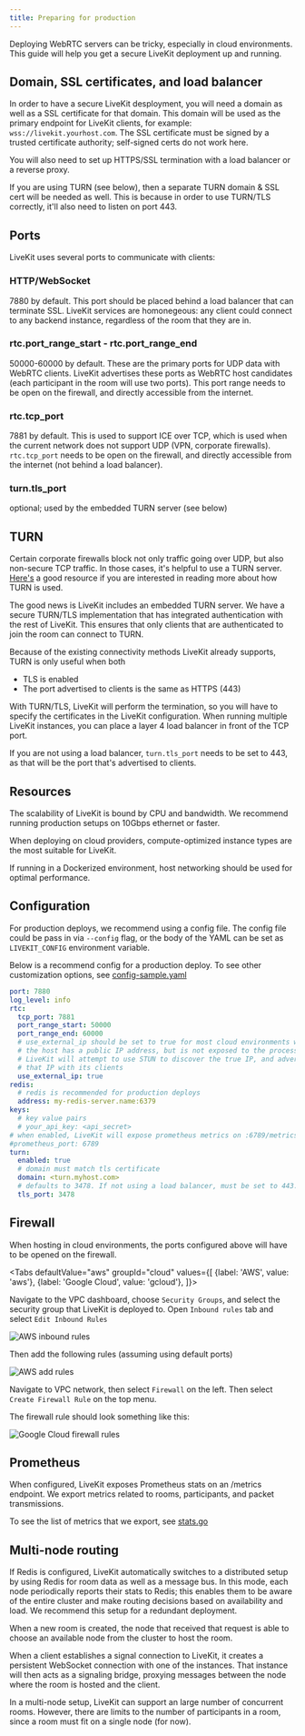 ```yaml
---
title: Preparing for production
---
```


Deploying WebRTC servers can be tricky, especially in cloud environments. This guide will help you get a secure LiveKit deployment up and running.

## Domain, SSL certificates, and load balancer

In order to have a secure LiveKit desployment, you will need a domain as well as a SSL certificate for that domain. This domain will be used as the primary endpoint for LiveKit clients, for example: `wss://livekit.yourhost.com`. The SSL certificate must be signed by a trusted certificate authority; self-signed certs do not work here.

You will also need to set up HTTPS/SSL termination with a load balancer or a reverse proxy.

If you are using TURN (see below), then a separate TURN domain & SSL cert will be needed as well. This is because in order to use TURN/TLS correctly, it'll also need to listen on port 443.

## Ports

LiveKit uses several ports to communicate with clients:

### HTTP/WebSocket

7880 by default. This port should be placed behind a load balancer that can terminate SSL. LiveKit services are homonegeous: any client could connect to any backend instance, regardless of the room that they are in.

### rtc.port_range_start - rtc.port_range_end

50000-60000 by default. These are the primary ports for UDP data with WebRTC clients. LiveKit advertises these ports as WebRTC host candidates (each participant in the room will use two ports). This port range needs to be open on the firewall, and directly accessible from the internet.

### rtc.tcp_port

7881 by default. This is used to support ICE over TCP, which is used when the current network does not support UDP (VPN, corporate firewalls). `rtc.tcp_port` needs to be open on the firewall, and directly accessible from the internet (not behind a load balancer).

### turn.tls_port

optional; used by the embedded TURN server (see below)

## TURN

Certain corporate firewalls block not only traffic going over UDP, but also non-secure TCP traffic. In those cases, it's helpful to use a TURN server. [Here's](https://bloggeek.me/webrtc-turn/) a good resource if you are interested in reading more about how TURN is used.

The good news is LiveKit includes an embedded TURN server. We have a secure TURN/TLS implementation that has integrated authentication with the rest of LiveKit. This ensures that only clients that are authenticated to join the room can connect to TURN.

Because of the existing connectivity methods LiveKit already supports, TURN is only useful when both

- TLS is enabled
- The port advertised to clients is the same as HTTPS (443)

With TURN/TLS, LiveKit will perform the termination, so you will have to specify the certificates in the LiveKit configuration. When running multiple LiveKit instances, you can place a layer 4 load balancer in front of the TCP port.

If you are not using a load balancer, `turn.tls_port` needs to be set to 443, as that will be the port that's advertised to clients.

## Resources

The scalability of LiveKit is bound by CPU and bandwidth. We recommend running production setups on 10Gbps ethernet or faster.

When deploying on cloud providers, compute-optimized instance types are the most suitable for LiveKit.

If running in a Dockerized environment, host networking should be used for optimal performance.

## Configuration

For production deploys, we recommend using a config file. The config file could be pass in via `--config` flag, or the body of the YAML can be set as `LIVEKIT_CONFIG` environment variable.

Below is a recommend config for a production deploy. To see other customization options, see [config-sample.yaml](https://github.com/livekit/livekit-server/blob/master/config-sample.yaml)

```yaml title="config.yaml"
port: 7880
log_level: info
rtc:
  tcp_port: 7881
  port_range_start: 50000
  port_range_end: 60000
  # use_external_ip should be set to true for most cloud environments where
  # the host has a public IP address, but is not exposed to the process.
  # LiveKit will attempt to use STUN to discover the true IP, and advertise
  # that IP with its clients
  use_external_ip: true
redis:
  # redis is recommended for production deploys
  address: my-redis-server.name:6379
keys:
  # key value pairs
  # your_api_key: <api_secret>
# when enabled, LiveKit will expose prometheus metrics on :6789/metrics
#prometheus_port: 6789
turn:
  enabled: true
  # domain must match tls certificate
  domain: <turn.myhost.com>
  # defaults to 3478. If not using a load balancer, must be set to 443.
  tls_port: 3478
```

## Firewall

When hosting in cloud environments, the ports configured above will have to be opened on the firewall.

<Tabs
  defaultValue="aws"
  groupId="cloud"
  values={[
    {label: 'AWS', value: 'aws'},
    {label: 'Google Cloud', value: 'gcloud'},
  ]}>
  <TabItem value="aws">

Navigate to the VPC dashboard, choose `Security Groups`, and select the security group that LiveKit is deployed to.
Open `Inbound rules` tab and select `Edit Inbound Rules`

![AWS inbound rules](/img/deploy/aws-inbound-rules.png)

Then add the following rules (assuming using default ports)

![AWS add rules](/img/deploy/aws-inbound-rules-2.png)

  </TabItem>
  <TabItem value="gcloud">

Navigate to VPC network, then select `Firewall` on the left. Then select `Create Firewall Rule` on the top menu.

The firewall rule should look something like this:

![Google Cloud firewall rules](/img/deploy/gcloud-firewall-rules.png)

  </TabItem>
</Tabs>


## Prometheus

When configured, LiveKit exposes Prometheus stats on an /metrics endpoint. We export metrics related to rooms, participants, and packet transmissions.

To see the list of metrics that we export, see [stats.go](https://github.com/livekit/livekit-server/blob/master/pkg/rtc/stats.go)

## Multi-node routing

If Redis is configured, LiveKit automatically switches to a distributed setup by using Redis for room data as well as a message bus. In this mode, each node periodically reports their stats to Redis; this enables them to be aware of the entire cluster and make routing decisions based on availability and load. We recommend this setup for a redundant deployment.

When a new room is created, the node that received that request is able to choose an available node from the cluster to host the room.

When a client establishes a signal connection to LiveKit, it creates a persistent WebSocket connection with one of the instances. That instance will then acts as a signaling bridge, proxying messages between the node where the room is hosted and the client.

In a multi-node setup, LiveKit can support an large number of concurrent rooms. However, there are limits to the number of participants in a room, since a room must fit on a single node (for now).
